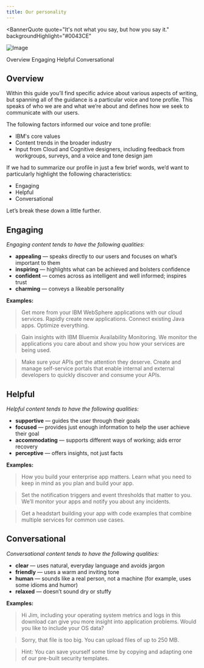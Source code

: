 ```yaml
---
title: Our personality
---
```


<BannerQuote
  quote="It's not what you say, but how you say it."
  backgroundHighlight="#0043CE"
>

![Image](./images/illustrations/our-personality.svg)

</BannerQuote>

<AnchorLinks>
  <AnchorLink>Overview</AnchorLink>
  <AnchorLink>Engaging</AnchorLink>
  <AnchorLink>Helpful</AnchorLink>
  <AnchorLink>Conversational</AnchorLink>
</AnchorLinks>

## Overview
Within this guide you’ll find specific advice about various aspects of writing, but spanning all of 
the guidance is a particular voice and tone profile. This speaks of who we are and what we’re about 
and defines how we seek to communicate with our users.

The following factors informed our voice and tone profile:
- IBM's core values
- Content trends in the broader industry
- Input from Cloud and Cognitive designers, including feedback from workgroups, surveys, and a voice and tone design jam

If we had to summarize our profile in just a few brief words, we’d want to particularly highlight the following 
characteristics:
- Engaging
- Helpful
- Conversational

Let’s break these down a little further.


## Engaging

_Engaging content tends to have the following qualities:_
- **appealing** — speaks directly to our users and focuses on what’s important to them
- **inspiring** — highlights what can be achieved and bolsters confidence
- **confident** — comes across as intelligent and well informed; inspires trust
- **charming** — conveys a likeable personality

**Examples:**
> Get more from your IBM WebSphere applications with our cloud services.
Rapidly create new applications. Connect existing Java apps. Optimize everything.

> Gain insights with IBM Bluemix Availability Monitoring.
We monitor the applications you care about and show you how your services are being used.

> Make sure your APIs get the attention they deserve.
Create and manage self-service portals that enable internal and external developers to quickly discover and consume your APIs.


## Helpful

_Helpful content tends to have the following qualities:_
- **supportive** — guides the user through their goals
- **focused** — provides just enough information to help the user achieve their goal
- **accommodating** — supports different ways of working; aids error recovery
- **perceptive** — offers insights, not just facts

**Examples:**
> How you build your enterprise app matters. Learn what you need to keep in mind as you plan and build your app.

> Set the notification triggers and event thresholds that matter to you. We’ll monitor your apps and notify you about any incidents.

> Get a headstart building your app with code examples that combine multiple services for common use cases.


## Conversational

_Conversational content tends to have the following qualities:_
- **clear** — uses natural, everyday language and avoids jargon
- **friendly** — uses a warm and inviting tone
- **human** — sounds like a real person, not a machine (for example, uses some idioms and humor)
- **relaxed** — doesn’t sound dry or stuffy

**Examples:**
> Hi Jim, including your operating system metrics and logs in this download can give you more insight into application problems. Would you like to include your OS data?

> Sorry, that file is too big. You can upload files of up to 250 MB.

> Hint: You can save yourself some time by copying and adapting one of our pre-built security templates.